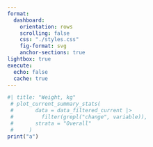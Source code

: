 ```yaml
---
format: 
  dashboard:
    orientation: rows
    scrolling: false
    css: "./styles.css"
    fig-format: svg
    anchor-sections: true
lightbox: true
execute: 
  echo: false
  cache: true
---
```

```r
#| title: "Weight, kg"
 # plot_current_summary_stats(
 #       data = data_filtered_current |> 
 #         filter(grepl("change", variable)),
 #       strata = "Overall"
 #     ) 
print("a")
```
